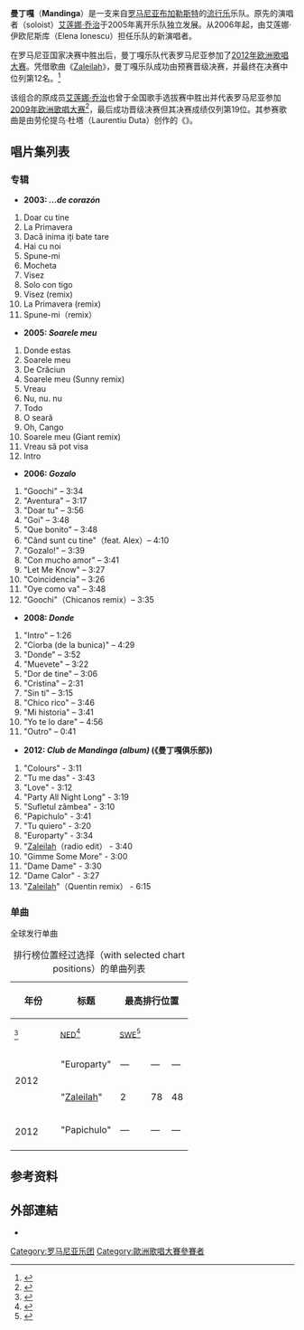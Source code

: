 {{Infobox musical artist
| name = 曼丁嘎（Mandinga）
| kelas =
| image = Formatia Mandinga.jpg
| caption = 摄于2009年的曼丁嘎乐队演出照片
| image_size =
| landscape = Yes
| background = group_or_band
| alias =
| origin = [[罗马尼亚|罗马尼亚]]，[[布加勒斯特|布加勒斯特]]
| genre = [[流行音乐|流行]]
| years_active = 2002–现今
| label = Cat Music
| associated_acts =
| website = {{URL|www.mandinga.ro/}}
| current_members = Elena Ionescu<br />Alex<br />Chupi<br />Zach (Valle)<br />El Niño<br />Omar<br />Tony
| past_members = [[艾莲娜·乔治|艾莲娜·乔治]]
}}
'''曼丁嘎'''（'''Mandinga'''）是一支来自[[罗马尼亚|罗马尼亚]][[布加勒斯特|布加勒斯特]]的[[流行音乐|流行乐]]乐队。原先的演唱者（soloist）[[艾莲娜·乔治|艾莲娜·乔治]]于2005年离开乐队独立发展。从2006年起，由艾莲娜·伊欧尼斯库（Elena Ionescu）担任乐队的新演唱者。

在罗马尼亚国家决赛中胜出后，曼丁嘎乐队代表罗马尼亚参加了[[2012年欧洲歌唱大赛|2012年欧洲歌唱大赛]]。凭借歌曲《[[Zaleilah|Zaleilah]]》，曼丁嘎乐队成功由预赛晋级决赛，并最终在决赛中位列第12名。<ref>{{cite web |url=http://www.eurovision.tv/page/news?id=48823&_t=its_mandinga_for_romania |title=It's Mandinga for Romania |author= |website=Eurovision.tv |date= |accessdate=2012-03-17 |archive-date=2012-08-10 |archive-url=https://www.webcitation.org/69p6sLx4f?url=http://www.eurovision.tv/page/news?id=48823 |dead-url=no }}</ref>

该组合的原成员[[艾莲娜·乔治|艾莲娜·乔治]]也曾于全国歌手选拔赛中胜出并代表罗马尼亚参加[[2009年欧洲歌唱大赛|2009年欧洲歌唱大赛]]<ref>{{cite web |url=https://eurovision.tv/story/romania-high-energy-balkan-girls |title=Romania: High Energy Balkan Girls |publisher=Eurovision.tv |date=4 May 2009 |accessdate=2018-07-17 |archive-date=2018-07-18 |archive-url=https://web.archive.org/web/20180718115744/https://eurovision.tv/story/romania-high-energy-balkan-girls |dead-url=no }}</ref>，最后成功晋级决赛但其决赛成绩仅列第19位。其参赛歌曲是由劳伦提乌·杜塔（Laurentiu Duta）创作的《{{link-en|巴尔干女孩|The Balkan Girls}}》。

==唱片集列表==
===专辑===
*'''2003: ''...de corazón'' '''
#Doar cu tine
#La Primavera
#Dacă inima iți bate tare
#Hai cu noi
#Spune-mi
#Mocheta
#Visez
#Solo con tigo
#Visez (remix)
#La Primavera (remix)
#Spune-mi（remix）
*'''2005: ''Soarele meu'' '''
#Donde estas
#Soarele meu
#De Crăciun
#Soarele meu (Sunny remix)
#Vreau
#Nu, nu. nu
#Todo
#O seară
#Oh, Cango
#Soarele meu (Giant remix)
#Vreau să pot visa
#Intro
*'''2006: ''Gozalo'' '''
#"Goochi" – 3:34
#"Aventura" – 3:17
#"Doar tu" – 3:56
#"Goi" – 3:48
#"Que bonito" – 3:48
#"Când sunt cu tine"（feat. Alex）– 4:10
#"Gozalo!" – 3:39
#"Con mucho amor" – 3:41
#"Let Me Know" – 3:27
#"Coincidencia" – 3:26
#"Oye como va" – 3:48
#"Goochi"（Chicanos remix）– 3:35
*'''2008: ''Donde'' '''
#"Intro" – 1:26
#"Ciorba (de la bunica)" – 4:29
#"Donde" – 3:52
#"Muevete" – 3:22
#"Dor de tine" – 3:06
#"Cristina" – 2:31
#"Sin ti" – 3:15
#"Chico rico" – 3:46
#"Mi historia" – 3:41
#"Yo te lo dare" – 4:56
#"Outro" – 0:41

*'''2012: ''Club de Mandinga (album)'' (《曼丁嘎俱乐部》)'''
#"Colours" - 3:11
#"Tu me das" - 3:43
#"Love" - 3:12
#"Party All Night Long" - 3:19
#"Sufletul zâmbea" - 3:10
#"Papichulo" - 3:41
#"Tu quiero" - 3:20
#"Europarty" - 3:34
#"[[Zaleilah|Zaleilah]]（radio edit） - 3:40
#"Gimme Some More" - 3:00
#"Dame Dame" - 3:30
#"Dame Calor" - 3:27
#"[[Zaleilah|Zaleilah]]"（Quentin remix） - 6:15

===单曲===
全球发行单曲
{| class="wikitable plainrowheaders" style="text-align:center;"
|+排行榜位置经过选择（with selected chart positions）的单曲列表
! scope="col" rowspan="2" | 年份
! scope="col" rowspan="2" | 标题
! scope="col" colspan="3" | 最高排行位置
! scope="col" rowspan="2" style="width:5em;" | [[音乐唱片销售认证列表|销量认证]]
! scope="col" rowspan="2" | 专辑
|-
!scope="col" style="width:5em;font-size:85%;"|{{link-en|罗马尼亚百强榜(ROM)|Romanian Top 100}}<ref>{{Cite web |url=http://www.kissfm.ro/emisiuni/54/Airplay-100.html |title=Airplay 100 on KissFM（Podcast April 29, 2012） |accessdate=2013-09-30 |archive-date=2013-02-16 |archive-url=https://www.webcitation.org/6ETXlU7IW?url=http://www.kissfm.ro/emisiuni/54/Airplay-100.html |dead-url=yes }}</ref>
!scope="col" style="width:3em;font-size:85%;"|[[Ultratip|NED]]<ref>{{Cite web |url=http://www.ultratop.be/en/showitem.asp?interpret=Mandinga&titel=Zaleilah&cat=s |title=Belgium Flanders Ultratip Chart |accessdate=2013-09-30 |archive-date=2018-07-18 |archive-url=https://web.archive.org/web/20180718192151/http://www.ultratop.be/en/showitem.asp?interpret=Mandinga&titel=Zaleilah&cat=s |dead-url=no }}</ref>
! scope="col" style="width:3em;font-size:85%;"|[[Sverigetopplistan|SWE]]<ref>{{Cite web |url=http://swedishcharts.com/showinterpret.asp?interpret=Mandinga |title=SwedishCharts.com Mandinga discography (Sweden) |accessdate=2013-09-30 |archive-date=2015-01-25 |archive-url=https://web.archive.org/web/20150125202638/http://swedishcharts.com/showinterpret.asp?interpret=Mandinga |dead-url=no }}</ref>
|-
|rowspan="2"| 2012 
! scope="row" | "Europarty"  
| —
| —
| —
|
|
|-
! scope="row" | "[[Zaleilah|Zaleilah]]"  
| 2
| 78
| 48
|
|
|-
|rowspan="2"| 2012
! scope="row" | "Papichulo"  
| —
| —
| —
|
|
|-
|}

== 参考资料 ==
{{Reflist}}

== 外部連結 ==
* {{youtube|l3ukcxou2xI|曼丁嘎《Zaleilah》官方MV}}

{{欧洲歌唱大赛|state=autocollapse}}

{{DEFAULTSORT:Mandinga}}
[[Category:罗马尼亚乐团|Category:罗马尼亚乐团]]
[[Category:歐洲歌唱大賽參賽者|Category:歐洲歌唱大賽參賽者]]